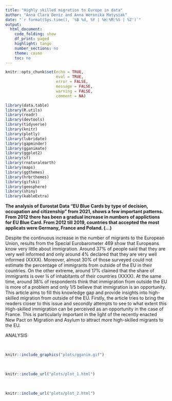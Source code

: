 ```yaml
---
title: "Highly skilled migration to Europe in data"
author: "Anna Clara Deniz and Anna Weronika Matysiak"
date: "`r format(Sys.time(), '%B %d, %Y | %H:%M:%S | %Z')`"
output:
  html_document:
    code_folding: show
    df_print: paged
    highlight: tango
    number_sections: no
    theme: cosmo
    toc: no
---
```


```r
knitr::opts_chunk$set(echo = TRUE,
                      eval = TRUE,
                      error = FALSE,
                      message = FALSE,
                      warning = FALSE,
                      comment = NA)
```

```r
library(data.table)
library(R.utils)
library(readr)
library(devtools)
library(tidyverse)
library(knitr)
library(plotly)
library(lubridate)
library(gapminder)
library(gganimate)
library(ggplot2)
library(sf)
library(rnaturalearth)
library(maps)
library(ggthemes)
library(hrbrthemes)
library(gifski)
library(geosphere)
library(shiny)
library(kableExtra)
```

**The analysis of Eurostat Data "EU Blue Cards by type of decision, occupation and citizenship" from 2021, shows a few important patterns. From 2012 there has been a gradual increase in numbers of applictions for EU Blue Card. From 2012 till 2019, countries that accepted the most applicats were Germany, France and Poland. (...) **


Despite the continuous increase in the number of migrants to the European Union, results from the Special Eurobarometer 469 show that Europeans know very little about immigration. Around 37% of people said that they are very well informed and only around 4% declared that they are very well informed (XXXX). Moreover, almost 30% of those surveyed could not estimate the percentage of immigrants from outside of the EU in their countries. On the other extreme, around 17% claimed that the share of immigrants is over ¼ of inhabitants of their countries (XXXX). At the same time, around 38% of respondents think that immigration from outside the EU is more of a problem and only 1/5 believe that immigration is an opportunity. This article aims to fill this knowledge gap and provide insights into high-skilled migration from outside of the EU. Firstly, the article tries to bring the readers closer to this issue and secondly attempts to see to what extent this High-skilled immigration can be perceived as an opportunity in the case of France. This is particularly important in the light of the recently enacted New Pact on Migration and Asylum to attract more high-skilled migrants to the EU.

ANALYSIS

<br>

```r
knitr::include_graphics("plots/gganim.gif")
```
<br>

```r
knitr::include_url("plots/plot_1.html")
```
<br>

```r
knitr::include_url("plots/plot_2.html")
```

<br>